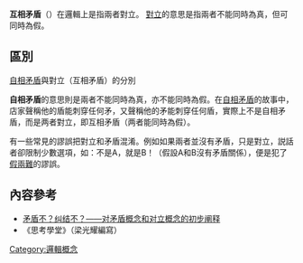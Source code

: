 '''互相矛盾'''（{{lang-en|Contradictory to each other}}）在邏輯上是指兩者對立。 [[對立|對立]]的意思是指兩者不能同時為真，但可同時為假。

== 區別 ==
[[二律背反|自相矛盾]]與對立（互相矛盾）的分別

'''自相矛盾'''的意思則是兩者不能同時為真，亦不能同時為假。在[[二律背反|自相矛盾]]的故事中，店家聲稱他的盾能刺穿任何矛，又聲稱他的矛能刺穿任何盾，實際上不是自相矛盾，而是两者對立，即互相矛盾（两者能同時為假）。

有一些常見的謬誤把對立和矛盾混淆。例如如果兩者並沒有矛盾，只是對立，説話者卻限制少數選項，如：不是A，就是B！（假設A和B沒有矛盾關係），便是犯了[[假兩難推理|假兩難]]的謬誤。

== 內容參考 ==
* [https://kuaibao.qq.com/s/20190926AZO1WY00?refer=spider 矛盾不？纠结不？——对矛盾概念和对立概念的初步阐释]{{Wayback|url=https://kuaibao.qq.com/s/20190926AZO1WY00?refer=spider |date=20201024104752 }}
*《思考學堂》（梁光耀編寫）
{{逻辑小作品}}
[[Category:邏輯概念|Category:邏輯概念]]